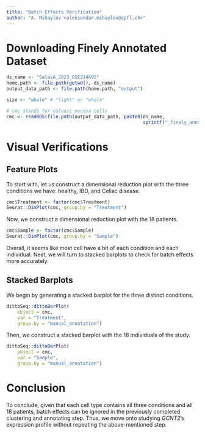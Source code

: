 ```yaml
---
title: "Batch Effects Verification"
author: "A. Mihaylov <aleksandar.mihaylov@epfl.ch>"
---
```


# Downloading Finely Annotated Dataset

```r
ds_name <- "SalasA_2023_GSE214695"
home.path <- file.path(getwd(), ds_name)
output_data_path <- file.path(home.path, "output")

size <- "whole" # "light" or "whole"

# cmc stands for colonic mucosa cells
cmc <- readRDS(file.path(output_data_path, paste0(ds_name, 
                                                  sprintf("_finely_annotated_%s.rds", size))))
```

# Visual Verifications

## Feature Plots

To start with, let us construct a dimensional reduction plot with the three conditions we have: healthy, IBD, and Celiac disease. 

```r
cmc$Treatment <- factor(cmc$Treatment)
Seurat::DimPlot(cmc, group.by = "Treatment") 
```

Now, we construct a dimensional reduction plot with the 18 patients.

```r
cmc$Sample <- factor(cmc$Sample)
Seurat::DimPlot(cmc, group.by = "Sample") 
```

Overall, it seems like most cell have a bit of each condition and each individual. Next, we will turn to stacked barplots to check for batch effects more accurately.

## Stacked Barplots

We begin by generating a stacked barplot for the three distinct conditions.

```r
dittoSeq::dittoBarPlot(
    object = cmc,
    var = "Treatment",
    group.by = "manual_annotation")
```

Then, we construct a stacked barplot with the 18 individuals of the study.

```r
dittoSeq::dittoBarPlot(
    object = cmc,
    var = "Sample",
    group.by = "manual_annotation")
```

# Conclusion

To conclude, given that each cell type contains all three conditions and all 18 patients, batch effects can be ignored in the previously completed clustering and annotating step. Thus, we move onto studying _GCNT2_'s expression profile without repeating the above-mentioned step.
